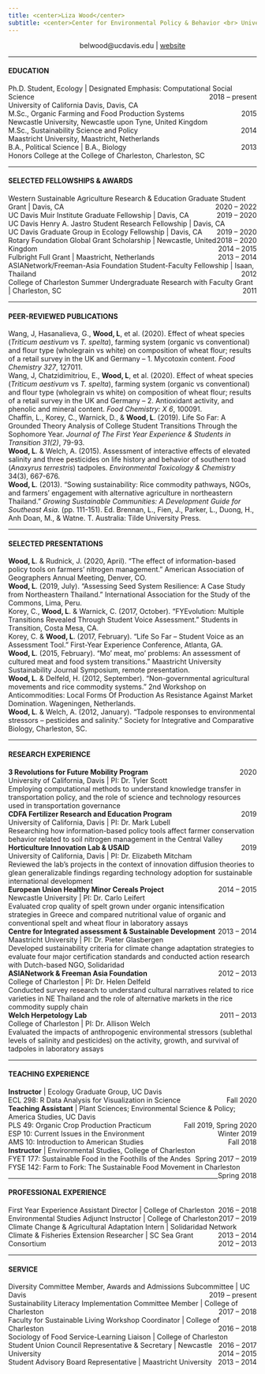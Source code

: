 ```yaml
---
title: <center>Liza Wood</center>
subtitle: <center>Center for Environmental Policy & Behavior <br> University of California, Davis </center>
---
```

<center> <i class="fa fa-envelope-square" aria-hidden="true"></i> belwood@ucdavis.edu | [<i class="fa fa-globe" aria-hidden="true"></i> website](https://lizawood5.github.io/)</center>

***

#### EDUCATION

Ph.D. Student, Ecology | Designated Emphasis: Computational Social Science <span style="float:right;">2018 – present</span>  
University of California Davis, Davis, CA  
M.Sc., Organic Farming and Food Production Systems                        <span style="float:right;">2015</span>  
Newcastle University, Newcastle upon Tyne, United Kingdom  
M.Sc., Sustainability Science and Policy		            	               <span style="float:right;">2014</span>  
Maastricht University, Maastricht, Netherlands  
B.A., Political Science | B.A., Biology 		             	   	           <span style="float:right;">2013</span>  
Honors College at the College of Charleston, Charleston, SC  

***

<h4>SELECTED FELLOWSHIPS & AWARDS</h4>

Western Sustainable Agriculture Research & Education Graduate Student Grant | Davis, CA  <span style="float:right;">2020 – 2022</span>  
UC Davis Muir Institute Graduate Fellowship | Davis, CA<span style="float:right;">2019 – 2020</span>  
UC Davis Henry A. Jastro Student Research Fellowship | Davis, CA<span style="float:right;">2019 – 2020</span>    
UC Davis Graduate Group in Ecology Fellowship | Davis, CA<span style="float:right;">2018 – 2020</span>    
Rotary Foundation Global Grant Scholarship | Newcastle, United Kingdom<span style="float:right;">2014 – 2015</span>    
Fulbright Full Grant | Maastricht, Netherlands<span style="float:right;">2013 – 2014</span>   
ASIANetwork/Freeman-Asia Foundation Student-Faculty Fellowship | Isaan, Thailand<span style="float:right;">       2012</span>   
College of Charleston Summer Undergraduate Research with Faculty Grant | Charleston, SC<span style="float:right;"> 2011</span>  

***

<h4>PEER-REVIEWED PUBLICATIONS</h4>   

Wang, J, Hasanalieva, G., **Wood, L**, et al. (2020). Effect of wheat species (*Triticum aestivum* vs *T. spelta*), farming system (organic vs conventional) and flour type (wholegrain vs white) on composition of wheat flour; results of a retail survey in the UK and Germany – 1. Mycotoxin content. *Food Chemistry 327*, 127011.  
Wang, J, Chatzidimitriou, E., **Wood, L**, et al. (2020). Effect of wheat species (*Triticum aestivum* vs *T. spelta*), farming system (organic vs conventional) and flour type (wholegrain vs white) on composition of wheat flour; results of a retail survey in the UK and Germany – 2. Antioxidant activity, and phenolic and mineral content. *Food Chemistry: X 6*, 100091.  
Chaffin, L., Korey, C., Warnick, D., & **Wood, L**. (2019). Life So Far: A Grounded Theory Analysis of College Student Transitions Through the Sophomore Year. *Journal of The First Year Experience & Students in Transition 31(2)*, 79-93.  
**Wood, L**. & Welch, A. (2015). Assessment of interactive effects of elevated salinity and three pesticides on life history and behavior of southern toad (*Anaxyrus terrestris*) tadpoles. *Environmental Toxicology & Chemistry* 34(3), 667-676.  
**Wood, L**. (2013). “Sowing sustainability: Rice commodity pathways, NGOs, and farmers’ engagement with 
alternative agriculture in northeastern Thailand.” *Growing Sustainable Communities: A Development Guide for Southeast Asia.* (pp. 111-151). Ed. Brennan, L., Fien, J., Parker, L., Duong, H., Anh Doan, M., & Watne. T. Australia: Tilde University Press.  

***

<h4>SELECTED PRESENTATIONS</h4>  

**Wood, L**. & Rudnick, J. (2020, April). “The effect of information-based policy tools on farmers’ nitrogen 
management.” American Association of Geographers Annual Meeting, Denver, CO.  
**Wood, L**. (2019, July). “Assessing Seed System Resilience: A Case Study from Northeastern Thailand.” 
International Association for the Study of the Commons, Lima, Peru.  
Korey, C., **Wood, L**. & Warnick, C. (2017, October). “FYEvolution: Multiple Transitions Revealed Through 
Student Voice Assessment.” Students in Transition, Costa Mesa, CA.  
Korey, C. & **Wood, L**. (2017, February). “Life So Far – Student Voice as an Assessment Tool.” First-Year 
Experience Conference, Atlanta, GA.  
**Wood, L**. (2015, February). “Mo’ meat, mo’ problems: An assessment of cultured meat and food system 
transitions.” Maastricht University Sustainability Journal Symposium, remote presentation.  
**Wood, L**. & Delfeld, H. (2012, September). “Non-governmental agricultural movements and rice commodity 
systems.” 2nd Workshop on Anticommodities: Local Forms Of Production As Resistance Against Market Domination. Wageningen, Netherlands.  
**Wood, L**. & Welch, A. (2012, January). “Tadpole responses to environmental stressors – pesticides and salinity.” Society for Integrative and Comparative Biology, Charleston, SC.   

***

<h4>RESEARCH EXPERIENCE</h4> 

**3 Revolutions for Future Mobility Program**<span style="float:right;">2020</span>  
  University of California, Davis | PI: Dr. Tyler Scott   
  Employing computational methods to understand knowledge transfer in transportation policy, and the role of science and technology resources used in transportation governance   
**CDFA Fertilizer Research and Education Program**<span style="float:right;">2019</span>  
  University of California, Davis | PI: Dr. Mark Lubell   
  Researching how information-based policy tools affect farmer conservation behavior related to soil nitrogen management in the Central Valley  
**Horticulture Innovation Lab & USAID**<span style="float:right;">2019</span>	 
  University of California, Davis | PI: Dr. Elizabeth Mitcham   
  Reviewed the lab’s projects in the context of innovation diffusion theories to glean generalizable findings regarding technology adoption for sustainable international development   
**European Union Healthy Minor Cereals Project**<span style="float:right;">2014 – 2015</span>   
  Newcastle University | PI: Dr. Carlo Leifert   
  Evaluated crop quality of spelt grown under organic intensification strategies in Greece and compared nutritional value of organic and conventional spelt and wheat flour in laboratory assays  
**Centre for Integrated assessment & Sustainable Development**<span style="float:right;">2013 – 2014</span>  
  Maastricht University | PI: Dr. Pieter Glasbergen   
  Developed sustainability criteria for climate change adaptation strategies to evaluate four major certification standards and conducted action research with Dutch-based NGO, Solidaridad  
**ASIANetwork & Freeman Asia Foundation**<span style="float:right;">2012 – 2013</span>    
  College of Charleston | PI: Dr. Helen Delfeld  				          		 
  Conducted survey research to understand cultural narratives related to rice varieties in NE Thailand and the role of alternative markets in the rice commodity supply chain  
**Welch Herpetology Lab**<span style="float:right;">2011 – 2013</span>  
  College of Charleston | PI: Dr. Allison Welch			      
  Evaluated the impacts of anthropogenic environmental stressors (sublethal levels of salinity and     pesticides) on the activity, growth, and survival of tadpoles in laboratory assays  

***

<h4>TEACHING EXPERIENCE</h4>  

**Instructor** | Ecology Graduate Group, UC Davis  
  ECL 298: R Data Analysis for Visualization in Science<span style="float:right;">Fall 2020</span>  
**Teaching Assistant** | Plant Sciences; Environmental Science & Policy; America Studies, UC Davis</span>   
  PLS 49: Organic Crop Production Practicum<span style="float:right;">Fall 2019, Spring 2020</span>   
  ESP 10: Current Issues in the Environment<span style="float:right;">Winter 2019</span>    
  AMS 10: Introduction to American Studies<span style="float:right;">Fall 2018</span>    
**Instructor** | Environmental Studies, College of Charleston  
  FYET 177: Sustainable Food in the Foothills of the Andes<span style="float:right;">Spring 2017 – 2019</span>     
  FYSE 142: Farm to Fork: The Sustainable Food Movement in Charleston<span style="float:right;">Spring 2018</span>    

***

<h4>PROFESSIONAL EXPERIENCE</h4>  

First Year Experience Assistant Director | College of Charleston <span style="float:right;">2016 – 2018</span>   
Environmental Studies Adjunct Instructor | College of Charleston <span style="float:right;">2017 – 2019</span>   
Climate Change & Agricultural Adaptation Intern | Solidaridad Network <span style="float:right;">2013 – 2014</span>  
Climate & Fisheries Extension Researcher | SC Sea Grant Consortium <span style="float:right;">2012 – 2013</span>  

***

<h4>SERVICE</h4>

Diversity Committee Member, Awards and Admissions Subcommittee | UC Davis <span style="float:right;">2019 – present</span>  
Sustainability Literacy Implementation Committee Member | College of Charleston <span style="float:right;">2017 – 2018</span>   
Faculty for Sustainable Living Workshop Coordinator | College of Charleston <span style="float:right;">2016 – 2018</span>   
Sociology of Food Service-Learning Liaison | College of Charleston <span style="float:right;">2016 – 2017</span>   
Student Union Council Representative & Secretary | Newcastle University <span style="float:right;">2014 – 2015</span>   
Student Advisory Board Representative | Maastricht University <span style="float:right;">2013 – 2014</span>   

